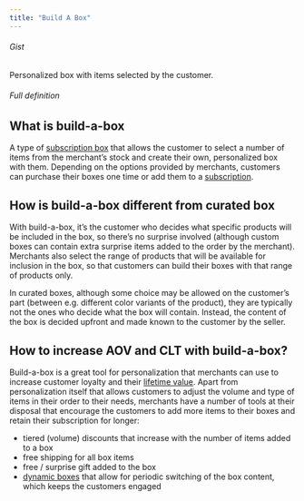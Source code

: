 ```yaml
---
title: "Build A Box"
---
```


###### Gist

Personalized box with items selected by the customer.

###### Full definition

## What is build-a-box

A type of [subscription box](/glossary/subscription-box) that allows the customer to select a number of items from the merchant’s stock and create their own, personalized box with them. Depending on the options provided by merchants, customers can purchase their boxes one time or add them to a [subscription](/glossary/subscription).

## How is build-a-box different from curated box

With build-a-box, it’s the customer who decides what specific products will be included in the box, so there’s no surprise involved (although custom boxes can contain extra surprise items added to the order by the merchant). Merchants also select the range of products that will be available for inclusion in the box, so that customers can build their boxes with that range of products only.

In curated boxes, although some choice may be allowed on the customer’s part (between e.g. different color variants of the product), they are typically not the ones who decide what the box will contain. Instead, the content of the box is decided upfront and made known to the customer by the seller.

## How to increase AOV and CLT with build-a-box?

Build-a-box is a great tool for personalization that merchants can use to increase customer loyalty and their [lifetime value](/glossary/lifetime-value). Apart from personalization itself that allows customers to adjust the volume and type of items in their order to their needs, merchants have a number of tools at their disposal that encourage the customers to add more items to their boxes and retain their subscription for longer:

- tiered (volume) discounts that increase with the number of items added to a box
- free shipping for all box items
- free / surprise gift added to the box
- [dynamic boxes](/glossary/dynamic-boxes) that allow for periodic switching of the box content, which keeps the customers engaged
